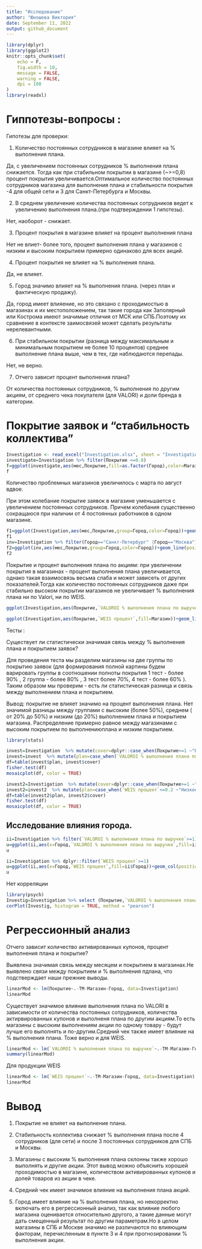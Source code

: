 ```yaml
---
title: "Исследование"
author: "Юношева Виктория"
date: September 11, 2022
output: github_document
---
```


```r
library(dplyr)
library(ggplot2)
knitr::opts_chunk$set(
	echo = F,
	fig.width = 10,
	message = FALSE,
	warning = FALSE,
	dpi = 100
)
library(readxl)
```

# Гиппотезы-вопросы :

Гипотезы для проверки:

1.	Количество постоянных сотрудников в магазине влияет на % выполнения плана.

Да, с увеличением постоянных сотрудников % выполнения плана снижается. Тогда как при стабильном покрытии в магазине (~>=0,8) процент покрытия увеличивается.Оптимальное количество постоянных сотрудников магазина для выполнения плана и стабильности покрытия -4 для общей сети и 3 для Санкт-Петербурга и Москвы.

2.	В среднем увеличение количества постоянных сотрудников ведет к увеличению выполнения плана.(при подтверждении 1 гипотезы).

Нет, наоборот - снижает.

3.	Процент покрытия в магазине влияет на процент выполнения плана

Нет не влиет- более того, процент выполнения плана у магазинов с низким и высоким покрытием примерно одинаково для всех акций.

4.	Процент покрытия не влияет на % выполнения плана.

 Да, не влияет.
 
5.	Город значимо влияет на % выполнения плана. (через план и фактическую продажу).

Да, город имеет влияение, но это связано с проходимостью в магазинах и их местоположением, так такие города как Заполярный или Кострома имеют  значимые отличия от МСК или СПБ.Поэтому их сравнение в контексте заимосвязей может сделать результаты нерелевантными.

6.	При стабильном покрытии (разница между максимальным и минимальным покрытием не более 10 процентов) среднее выполнение плана выше, чем в тех, где наблюдаются перепады.

Нет, не верно.

7.	Отчего зависит процент выполнения плана?

От количества постоянных сотрудников, % выполнения по другим акциям, от среднего чека покупателя (для VALORI) и доли бренда в категории.




# Покрытие заявок и "стабильность коллектива"

```r
Investigation <- read_excel("Investigation.xlsx", sheet = "Investigation")
investigate=Investigation %>% filter(Покрытие <=0.8)
f=ggplot(investigate,aes(мес,Покрытие,fill=as.factor(Город),color=Магазин))+geom_col(position = "dodge")+ theme(legend.position="none")+labs(title="Магазины с покрытием ниже 80 % по месяцам и Городам",  x ="Месяцы", y = "% покрытия")
f
```

Количество проблемных магазинов увеличилось с марта по август вдвое.

При этом колебание покрытие заявок в магазине уменьшается с увеличением постоянных сотрудников. Причем колебания существенно сокращаюся при наличии от 4 постоянных работников в одном магазине.

```r
f1=ggplot(Investigation,aes(мес,Покрытие,group=Город,color=Город))+geom_line(position = "dodge")+facet_grid(. ~ Investigation$`Кол-во сотрудников`)+ theme(axis.text.x = element_text(angle = 90, vjust = 0.5, hjust=1))+theme(legend.position="none")+labs(title="Динамика покрытия заявок магазинов в зависимости от\nкол-ва постоянных ПК",  x ="Месяцы", y = "% покрытия")
f1
inv=Investigation %>% filter(Город=="Санкт-Петербург" |Город=="Москва")
f2=ggplot(inv,aes(мес,Покрытие,group=Город,color=Город))+geom_line(position = "dodge")+facet_grid(. ~ inv$`Кол-во сотрудников`)+ theme(axis.text.x = element_text(angle = 90, vjust = 0.5, hjust=1))+labs(title="Динамика покрытия заявок магазинов в зависимости от\nкол-ва постоянных ПК в Москве и Питере",  x ="Месяцы", y = "% покрытия")
f2
```

Покрытие и процент выполнения плана по акциям: при увеличении покрытия в магазинах - процент выполнения плана увеличивается, однако  такая взаимосвязь весьма слаба и может зависеть от других показателей.Тогда как количество постоянных сотрудников даже при стабильно высоком покрытии магазинов не увеличивает % выполнения плана ни по Valori, ни по WEIS.

```r
ggplot(Investigation,aes(Покрытие,`VALOROI % выполнения плана по выручке`,fill=Магазин))+geom_line(position = "dodge")+ theme(legend.position="none")+labs(title="Зависимость покрытия от % выполнения планы выручки по VALORI",y="% Выполнения плана")+facet_grid(. ~ Investigation$`Кол-во сотрудников`)

ggplot(Investigation,aes(Покрытие,`WEIS процент`,fill=Магазин))+geom_line(position = "dodge")+ theme(legend.position="none")+labs(title="Зависимость покрытия от % выполнения планы выручки по WEIS",y="% Выполнения плана")+facet_grid(. ~ Investigation$`Кол-во сотрудников`)

```


Тесты :

Существует ли статистически значимая связь между % выполнения плана и покрытием заявок?

Для проведения теста мы разделим магазины на две группы по покрытию заявок (для формирования полной картины будем варировать группы в соотношении  полноты покрытия 1 тест - более 90% , 2 группа - более 80% , 3 тест более 70%, 4 тест - более 60% ). Таким образом мы проверим - есть ли статистическая разница и связь между выполнением плана и покрытием.

Вывод: покрытие не влияет значимо на процент выполнения плана. Нет значимой разницы между группами с высоким (более 50%), среднем ( от 20% до 50%) и низким (до 20%) выполнением плана и покрытием магазина. Распределение примерно равное между магазинами с высоким покрытием по выполнениюплана и низким покрытием.

```r
library(stats)

```




```r
invest=Investigation  %>% mutate(cover=dplyr::case_when(Покрытие>=1 ~"Высокое покрытие" , T~ "Низкое покрытие"))
invest=invest  %>% mutate(plan=case_when(`VALOROI % выполнения плана по выручке`<=0.2 ~"Низкое выполнение",`VALOROI % выполнения плана по выручке`>0.2 & `VALOROI % выполнения плана по выручке`<=0.5  ~ "Среднее выполнение" , T~ "Высокое выполнение"))
df=table(invest$plan, invest$cover)
fisher.test(df)
mosaicplot(df, color = TRUE) 
```

```r
invest2=Investigation  %>% mutate(cover=dplyr::case_when(Покрытие>=1 ~"Высокое покрытие" , T~ "Низкое покрытие"))
invest2=invest2  %>% mutate(plan=case_when(`WEIS процент`<=0.2 ~"Низкое выполнение",`WEIS процент`>0.2 & `WEIS процент`<=0.5  ~ "Среднее выполнение" , T~ "Высокое выполнение"))
df=table(invest2$plan, invest2$cover)
fisher.test(df)
mosaicplot(df, color = TRUE) 

```

## Исследование влияния города.

```r
ii=Investigation %>% filter(`VALOROI % выполнения плана по выручке`>=1)
u=ggplot(ii,aes(x=Город,`VALOROI % выполнения плана по выручке`,fill=ii$Город))+geom_col(position="dodge")+theme(axis.text.x = element_text(angle = 90, vjust = 0.5, hjust=1))+labs(title="Города с высоким выполнением плана по vALORI")
u
```

```r
ii=Investigation %>% dplyr::filter(`WEIS процент`>=1)
u=ggplot(ii,aes(x=Город,`WEIS процент`,fill=ii$Город))+geom_col(position="dodge")+theme(axis.text.x = element_text(angle = 90, vjust = 0.5, hjust=1))+labs(title="Города с высоким выполнением плана по WEIS")
u

```

Нет корреляции

```r
library(psych)
Investig=Investigation %>% select (Покрытие,`VALOROI % выполнения плана по выручке`,`Кол-во сотрудников`,`Выполнение плана в штуках`,`Доля бренда в категории`)
corPlot(Investig, histogram = TRUE, method = "pearson")
```

# Регрессионный анализ

Отчего зависит количество активированных купонов, процент выполнения плана  и покрытие?

Выявлена значимая связь между месяцем и покрытием в магазинах.Не выявлено связи между покрытием и % выполнения пдлана, что подстверждает наши прежние выводы.

```r
linearMod <- lm(Покрытие~.-ТМ-Магазин-Город, data=Investigation)
linearMod   
```

Существует значимое влияние выполнения плана по VALORI в зависимости от  количества постоянных сотрудников, количества актирвированных купонов и выполненя плана по другим акциям.То есть магазины с высоким выполнениям акции по одному товару - будут лучше его выполнять и по-другим.Средний чек также имеет влияние на % выполнения плана. Тоже верно и для WEIS.

```r
linearMod <- lm(`VALOROI % выполнения плана по выручке`~.-ТМ-Магазин-Город, data=Investigation)
summary(linearMod) 
```

Для продукции WEIS

```r
linearMod <- lm(`WEIS процент`~.-ТМ-Магазин-Город, data=Investigation)
linearMod
```


# Вывод


1) Покрытие не влияет на выполнение плана.

2) Стабильность коллектива снижает % выполнения плана после 4 сотрудников (для сети) и после 3 постоянных сотрудников для СПБ и Москвы.

3) Магазины с высоким % выполнения плана склонны также хорошо выполнять и другие акции. Этот вывод можно объяснить хорошей проходимостью в магазине, количеством активированных купонов и долей товаров из акции в чеке.

4) Средний чек имеет значимое влияние на выполнения плана акций.

5) Город имеет влияние на % выполнения плана, но некорректно включать его в регрессионный анализ, так как влияние любого магазина оценивается относительно другого, а такие данные могут дать смещенный результат по другим параметрам.Но в целом магазины в СПБ и Москве значимо не различаются по влияющим факторам, перечисленным в пункте 3 и 4 при прогнозировании % выполнения акции.


















